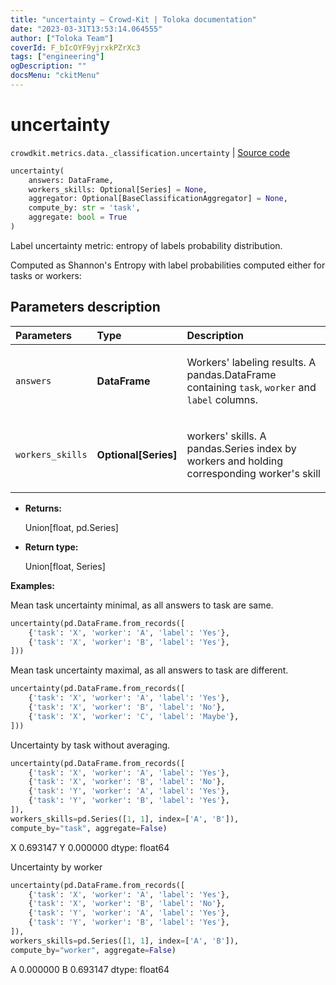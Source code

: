 ```yaml
---
title: "uncertainty — Crowd-Kit | Toloka documentation"
date: "2023-03-31T13:53:14.064555"
author: ["Toloka Team"]
coverId: F_bIcOYF9yjrxkPZrXc3
tags: ["engineering"]
ogDescription: ""
docsMenu: "ckitMenu"
---
```


# uncertainty

`crowdkit.metrics.data._classification.uncertainty` | [Source code](https://github.com/Toloka/crowd-kit/blob/v1.2.1/crowdkit/metrics/data/_classification.py#L102)

```python
uncertainty(
    answers: DataFrame,
    workers_skills: Optional[Series] = None,
    aggregator: Optional[BaseClassificationAggregator] = None,
    compute_by: str = 'task',
    aggregate: bool = True
)
```

Label uncertainty metric: entropy of labels probability distribution.

Computed as Shannon's Entropy with label probabilities computed either for tasks or workers:

<Formula withoutContainer={true} content="$H(L) = -\sum_{label_i \in L} p(label_i) \cdot \log(p(label_i))$"/>

## Parameters description

| Parameters | Type | Description |
| :----------| :----| :-----------|
`answers`|**DataFrame**|<p>Workers' labeling results. A pandas.DataFrame containing `task`, `worker` and `label` columns.</p>
`workers_skills`|**Optional\[Series\]**|<p>workers' skills. A pandas.Series index by workers and holding corresponding worker's skill</p>

* **Returns:**

  Union[float, pd.Series]

* **Return type:**

  Union\[float, Series\]

**Examples:**

Mean task uncertainty minimal, as all answers to task are same.

```python
uncertainty(pd.DataFrame.from_records([
    {'task': 'X', 'worker': 'A', 'label': 'Yes'},
    {'task': 'X', 'worker': 'B', 'label': 'Yes'},
]))
```

Mean task uncertainty maximal, as all answers to task are different.

```python
uncertainty(pd.DataFrame.from_records([
    {'task': 'X', 'worker': 'A', 'label': 'Yes'},
    {'task': 'X', 'worker': 'B', 'label': 'No'},
    {'task': 'X', 'worker': 'C', 'label': 'Maybe'},
]))
```

Uncertainty by task without averaging.

```python
uncertainty(pd.DataFrame.from_records([
    {'task': 'X', 'worker': 'A', 'label': 'Yes'},
    {'task': 'X', 'worker': 'B', 'label': 'No'},
    {'task': 'Y', 'worker': 'A', 'label': 'Yes'},
    {'task': 'Y', 'worker': 'B', 'label': 'Yes'},
]),
workers_skills=pd.Series([1, 1], index=['A', 'B']),
compute_by="task", aggregate=False)
```
X    0.693147
Y    0.000000
dtype: float64

Uncertainty by worker

```python
uncertainty(pd.DataFrame.from_records([
    {'task': 'X', 'worker': 'A', 'label': 'Yes'},
    {'task': 'X', 'worker': 'B', 'label': 'No'},
    {'task': 'Y', 'worker': 'A', 'label': 'Yes'},
    {'task': 'Y', 'worker': 'B', 'label': 'Yes'},
]),
workers_skills=pd.Series([1, 1], index=['A', 'B']),
compute_by="worker", aggregate=False)
```
A    0.000000
B    0.693147
dtype: float64